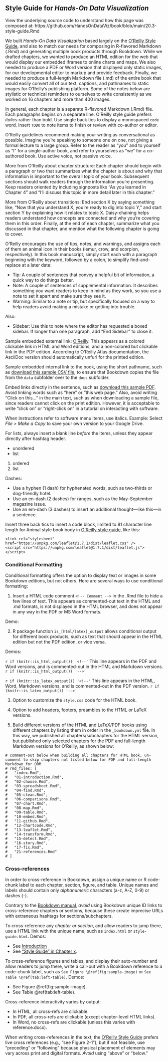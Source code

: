 ## Style Guide for *Hands-On Data Visualization* {- #style-guide}
View the underlying source code to understand how this page was composed at: https://github.com/HandsOnDataViz/book/blob/main/20.3-style-guide.Rmd

We built *Hands-On Data Visualization* based largely on the [O'Reilly Style Guide](http://oreillymedia.github.io/production-resources/styleguide/), and also to match our needs for composing in R-flavored Markdown (.Rmd) and generating multiple book products through Bookdown. While we drafted chapters, we wanted to produce an HTML edition for the web that would display our embedded iframes to online charts and maps. We also needed to produce a PDF or Word version that displayed only static images, for our developmental editor to markup and provide feedback. Finally, we needed to produce a full-length Markdown file (.md) of the entire book that would easily convert all of our text, captions, and pathnames to static images for O'Reilly's publishing platform. Some of the notes below are stylistic or technical reminders to ourselves to write consistently as we worked on 16 chapters and more than 400 images.


In general, each chapter is a separate R-flavored Markdown (.Rmd) file. Each paragraphs begins on a separate line. O'Reilly style guide prefers *italics* rather than bold. Use single back tics to display a monospaced `code` word. Insert `TODO` to note items to finish or review with co-author or editor.

O'Reilly guidelines recommend making your writing as conversational as possible. Imagine you're speaking to someone one on one, not giving a formal lecture to a large group. Refer to the reader as "you" and to yourself as "I" for a single-author book, and refer to yourselves as "we" for a co-authored book. Use active voice, not passive voice.

More from O'Reilly about chapter structure: Each chapter should begin with a paragraph or two that summarizes what the chapter is about and why that information is important to the overall topic of your book. Subsequent sections should walk readers through the information you're presenting. Keep readers oriented by including signposts like "As you learned in Chapter 4" and "I'll discuss this topic in more detail later in this chapter."

More from O'Reilly about transitions: End section X by saying something like, "Now that you understand X, you're ready to dig into topic Y," and start section Y by explaining how it relates to topic X. Daisy-chaining helps readers understand how concepts are connected and why you're covering them in this order. Finally, at the end of each chapter, summarize what you discussed in that chapter, and mention what the following chapter is going to cover.

O'Reilly encourages the use of tips, notes, and warnings, and assigns each of them an animal icon in their books (lemur, crow, and scorpion, respectively). In this book manuscript, simply start each with a paragraph beginning with the keyword, followed by a colon, to simplify find-and-replace at a later date:

- Tip: A couple of sentences that convey a helpful bit of information, a quick way to do things better.
- Note: A couple of sentences of supplemental information. It describes something you want readers to keep in mind as they work, so you use a note to set it apart and make sure they see it.
- Warning: Similar to a note or tip, but specifically focused on a way to help readers avoid making a mistake or getting into trouble.

Also:

- Sidebar: Use this to note where the editor has requested a boxed sidebar. If longer than one paragraph, add "End Sidebar" to close it.

Sample embedded external link: [O'Reilly](https://www.oreilly.com/). This appears as a colored clickable link in HTML and Word editions, and a non-colored but clickable link in the PDF edition. According to O'Reilly Atlas documentation, the AsciiDoc version should automatically unfurl for the printed edition.

Sample embedded internal link to the book, using the short pathname, such as [download this sample CSV file](data/data.csv), to ensure that Bookdown copies the file from the `data` subfolder over to the `docs` subfolder.

Embed links directly in the sentence, such as [download this sample PDF](data/ct-dph-covid-2020-05-31.pdf). Avoid linking words such as "here" or "this web page." Also, avoid writing "Click on this..." in the main text, such as when downloading a sample file, since readers cannot click on the print edition. However, it is acceptable to write "click on" or "right-click on" in a tutorial on interacting with software.

When instructions refer to software menu items, use italics. Example: Select *File > Make a Copy* to save your own version to your Google Drive.

For lists, always insert a blank line *before* the items, unless they appear directly after hashtag header.

- unordered
- list

1. ordered
2. list

Dashes:

- Use a hyphen (1 dash) for hyphenated words, such as two-thirds or dog-friendly hotel.
- Use an en-dash (2 dashes) for ranges, such as the May--September magazine issue.
- Use an em-dash (3 dashes) to insert an additional thought---like this---in a sentence.

Insert three back tics to insert a code block, limited to 81 character line length for Animal style book body in [O'Reilly style guide](http://oreillymedia.github.io/production-resources/styleguide/#line-length), like this:

```
<link rel="stylesheet" href="https://unpkg.com/leaflet@1.7.1/dist/leaflet.css" />
<script src="https://unpkg.com/leaflet@1.7.1/dist/leaflet.js"></script>
```

### Conditional Formatting {-}
Conditional formatting offers the option to display text or images in some Bookdown editions, but not others. Here are several ways to use conditional formatting:

1. Insert a HTML code comment `<!-- Comment -->` in the .Rmd file to hide a few lines of text. This appears as commented-out text in the HTML and .md formats, is not displayed in the HTML browser, and does not appear in any way in the PDF or MS Word formats.

Demo:

<!-- This comment is visible in the .MD source text, but not visible in the HTML browser, nor PDF or MSWord outputs. -->

2. R package function `is_[html/latex]_output` allows conditional output for different book products, such as text that should appear in the HTML edition but not the PDF edition, or vice versa.

Demos:

`r if (knitr::is_html_output()) '<!--'`
This line appears in the PDF and Word versions, and is commented-out in the HTML and Markdown versions.
`r if (knitr::is_html_output()) '-->'`

`r if (knitr::is_latex_output()) '<!--'`
This line appears in the HTML, Word, Markdown versions, and is commented-out in the PDF version.
`r if (knitr::is_latex_output()) '-->'`

3. Option to customize the `style.css` code for the HTML book.

4. Option to add headers, footers, preambles to the HTML or LaTeX versions.

5. Build different versions of the HTML and LaTeX/PDF books using different chapters by listing them in order in the `_bookdown.yml` file. In this way, we published all chapters/subchapters for the HTML version, but published only selected chapters for the PDF and full-length Markdown versions for O'Reilly, as shown below:

```
# comment-out below when building all chapters for HTML book, un-comment to skip chapters not listed below for PDF and full-length Markdown for ORM
# rmd_files: [
#   "index.Rmd",
#   "01-introduction.Rmd",
#   "02-choose.Rmd",
#   "03-spreadsheet.Rmd",
#   "04-find.Rmd",
#   "05-clean.Rmd",
#   "06-comparisons.Rmd",
#   "07-chart.Rmd",
#   "08-map.Rmd",
#   "09-table.Rmd",
#   "10-embed.Rmd",
#   "11-github.Rmd",
#   "12-chartcode.Rmd",
#   "13-leaflet.Rmd",
#   "14-transform.Rmd",
#   "15-detect.Rmd",
#   "16-story.Rmd",
#   "17-fix.Rmd",
#   "21-references.Rmd"
# ]
```

### Cross-references {-}
In order to cross-reference in Bookdown, assign a unique name or R code-chunk label to each chapter, section, figure, and table. Unique names and labels should contain only _alphanumeric_ characters (a-z, A-Z, 0-9) or dashes (-).

Contrary to the [Bookdown manual](https://bookdown.org/yihui/bookdown/cross-references.html), *avoid* using Bookdown unique ID links to cross-reference chapters or sections, because these create imprecise URLs with extraneous hashtags for sections/subchapters.

To cross-reference any *chapter or section*, and allow readers to jump there, use a HTML link with the unique name, such as `index.html` or `style-guide.html`. Demos:

- See [Introduction](index.html)
- See ["Style Guide" in Chapter x](style-guide.html).

To cross-reference figures and tables, and display their auto-number and allow readers to jump there, write a call-out with a Bookdown reference to a code-chunk label, such as `See Figure \@ref(fig:sample-image)` or `See Table \@ref(tab:left-table)`. Demos:

- See Figure \@ref(fig:sample-image).
- See Table \@ref(tab:left-table).

Cross-reference interactivity varies by output:

- In HTML, all cross-refs are clickable.
- In PDF, all cross-refs are clickable (except chapter-level HTML links).
- In Word, no cross-refs are clickable (unless this varies with reference.docx).

When writing cross-references in the text, the [O'Reilly Style Guide](http://oreillymedia.github.io/production-resources/styleguide/#considering_electronic_formats) prefers live cross references (e.g., "see Figure 2-1"), but if not feasible, use "preceding" or "following" because physical placement of elements may vary across print and digital formats. *Avoid* using "above" or "below."
